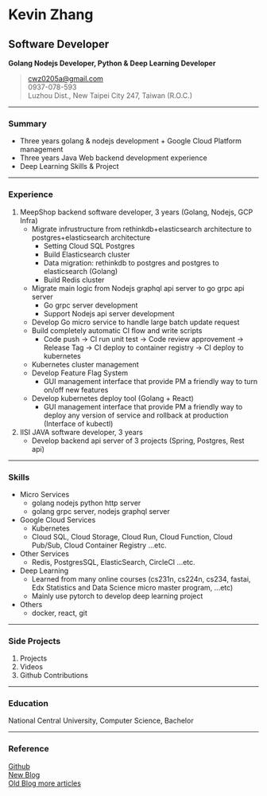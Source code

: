 # Kevin Zhang
## Software Developer
**Golang Nodejs Developer, Python & Deep Learning Developer**
> [cwz0205a@gmail.com](mailto:cwz0205a@gmail.com)  
> 0937-078-593  
> Luzhou Dist., New Taipei City 247, Taiwan (R.O.C.)  

------

### Summary
* Three years golang & nodejs development + Google Cloud Platform management
* Three years Java Web backend development experience
* Deep Learning Skills & Project

------

### Experience
1. MeepShop backend software developer, 3 years (Golang, Nodejs, GCP Infra)
    + Migrate infrustructure from rethinkdb+elasticsearch architecture to postgres+elasticsearch architecture
        - Setting Cloud SQL Postgres
        - Build Elasticsearch cluster
        - Data migration: rethinkdb to postgres and postgres to elasticsearch (Golang)
        - Build Redis cluster
    + Migrate main logic from Nodejs graphql api server to go grpc api server
        - Go grpc server development
        - Support Nodejs api server development
    + Develop Go micro service to handle large batch update request
    + Build completely automatic CI flow and write scripts
        - Code push -> CI run unit test -> Code review approvement -> Release Tag -> CI deploy to container registry -> CI deploy to kubernetes
    + Kubernetes cluster management
    + Develop Feature Flag System
        - GUI management interface that provide PM a friendly way to turn on/off new features
    + Develop kubernetes deploy tool (Golang + React)
        - GUI management interface that provide PM a friendly way to deploy any version of service and rollback at production (Interface of kubectl)
2. IISI JAVA software developer, 3 years
    + Develop backend api server of 3 projects (Spring, Postgres, Rest api)

-----

### Skills
* Micro Services
    + golang nodejs python http server
    + golang grpc server, nodejs graphql server
* Google Cloud Services
    + Kubernetes
    + Cloud SQL, Cloud Storage, Cloud Run, Cloud Function, Cloud Pub/Sub, Cloud Container Registry ...etc.
* Other Services
    + Redis, PostgresSQL, ElasticSearch, CircleCI ...etc.
* Deep Learning
    + Learned from many online courses (cs231n, cs224n, cs234, fastai, Edx Statistics and Data Science micro master program, ...etc)
    + Mainly use pytorch to develop deep learning project
* Others
    + docker, react, git

-----

### Side Projects
1. <Link to="/projects">Projects</Link>
2. <Link to="/videos">Videos</Link>
3. <Link to="/github_contribution">Github Contributions</Link>

-----

### Education
National Central University, Computer Science, Bachelor

-----

### Reference
[Github](https://github.com/cwza)  
[New Blog](https://gatsby-blog.cwza.vercel.app)  
[Old Blog more articles](https://cwza.github.io/my_blog/)  